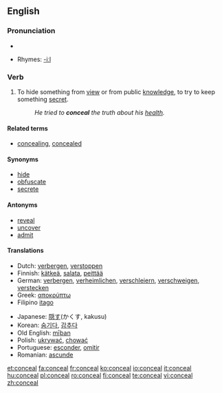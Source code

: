 ==English==

===Pronunciation===
*{{audio|en-us-conceal.ogg|Audio (US)}}

*Rhymes: [[Rhymes:English:-iːl|-iːl]]

===Verb===
{{en-verb}}

# To hide something from [[view]] or from public [[knowledge]], to try to keep something [[secret]].
#:''He tried to '''conceal''' the truth about his [[health]].''

====Related terms====
*[[concealing]], [[concealed]]

====Synonyms====
*[[hide]]
*[[obfuscate]]
*[[secrete]]

====Antonyms====
*[[reveal]]
*[[uncover]]
*[[admit]]

====Translations====
{{top}}
*Dutch: [[verbergen]], [[verstoppen]]
*Finnish: [[kätkeä]], [[salata]], [[peittää]]
*German: [[verbergen]], [[verheimlichen]], [[verschleiern]], [[verschweigen]], [[verstecken]]
*Greek: [[αποκρύπτω]]
*Filipino [[itago]]
{{mid}}
*Japanese: [[隠す]](かくす, kakusu)
*Korean: [[숨기다]], [[감추다]]
*Old English: [[miþan|mīþan]]
*Polish: [[ukrywać]], [[chować]]
*Portuguese: [[esconder]], [[omitir]]
*Romanian: [[ascunde]]
{{bottom}}

[[et:conceal]]
[[fa:conceal]]
[[fr:conceal]]
[[ko:conceal]]
[[io:conceal]]
[[it:conceal]]
[[hu:conceal]]
[[pl:conceal]]
[[ro:conceal]]
[[fi:conceal]]
[[te:conceal]]
[[vi:conceal]]
[[zh:conceal]]
